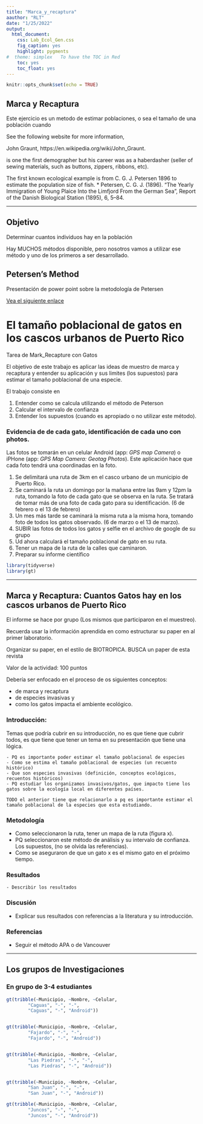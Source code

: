 ```yaml
---
title: "Marca_y_recaptura"
aauthor: "RLT"
date: "1/25/2022"
output:
  html_document:
    css: Lab_Ecol_Gen.css
    fig_caption: yes
    highlight: pygments
#  theme: simplex   To have the TOC in Red
    toc: yes
    toc_float: yes
---
```


```r
knitr::opts_chunk$set(echo = TRUE)
```

## Marca y Recaptura

Este ejercicio es un metodo de estimar poblaciones, o sea el tamaño de una población cuando 

See the following website for more information,

John Graunt, https://en.wikipedia.org/wiki/John_Graunt. 

is one the first demographer but his career was as a haberdasher
(seller of sewing materials, such as buttons, zippers, ribbons, etc).


The first known ecological example is from C. G. J. Petersen 1896 to estimate the
population size of fish. *
Petersen, C. G. J. (1896). “The Yearly Immigration of Young Plaice Into the Limfjord
From the German
Sea”, Report of the Danish Biological Station (1895), 6, 5–84.


***


## Objetivo


Determinar cuantos individuos hay en la población



Hay MUCHOS métodos disponible, pero nosotros vamos a utilizar ese método y uno de los primeros a ser desarrollado.

## Petersen's Method

Presentación de power point sobre la metodología de Petersen 

[Vea el siguiente enlace](Presentation/Mark-recapture_2022.pdf)


# El tamaño poblacional de gatos en los cascos urbanos de Puerto Rico


Tarea de Mark_Recapture con Gatos

El objetivo de este trabajo es aplicar las ideas de muestro de marca y recaptura y entender su aplicación y sus limites (los supuestos) para estimar el tamaño poblacional de una especie.

El trabajo consiste en 

1.	Entender como se calcula utilizando el método de Peterson
2.	Calcular el intervalo de confianza
3.	Entender los supuestos (cuando es apropiado o no utilizar este método).

### Evidencia de de cada gato, identificación de cada uno con photos.

Las fotos se tomarán en un celular Android (app: *GPS map Camera*) o iPHone (app: *GPS Map Camera: Geotag Photos*).  Este aplicación hace que cada foto tendrá una coordinadas en la foto.  



1.	Se delimitará una ruta de 3km en el casco urbano de un municipio de Puerto Rico.
2.	Se caminará la ruta un domingo por la mañana entre las 9am y 12pm la ruta, tomando la foto de cada gato que se observa en la ruta.  Se tratará de tomar más de una foto de cada gato para su identificación. (6 de febrero o el 13 de febrero)
3.	Un mes más tarde se caminará la misma ruta a la misma hora, tomando foto de todos los gatos observado. (6 de marzo o el 13 de marzo).
4.	SUBIR las fotos de todos los gatos y selfie en el archivo de google de su grupo 
5.	Ud ahora calculará el tamaño poblacional de gato en su ruta.
6.	Tener un mapa de la ruta de la calles que caminaron.
7. Preparar su informe científico



```r
library(tidyverse)
library(gt)
```


		
***	

## Marca y Recaptura: Cuantos Gatos hay en los cascos urbanos de Puerto Rico

El informe se hace por grupo (Los mismos que participaron en el muestreo). 

Recuerda usar la información aprendida en como estructurar su paper en al primer laboratorio. 

Organizar su paper, en el estilo de BIOTROPICA. BUSCA un paper de esta revista 


Valor de la actividad: 100 puntos

Debería ser enfocado en el proceso de os siguientes conceptos:

 - de marca y recaptura 
 - de especies invasivas y 
 - como los gatos impacta el ambiente ecológico.

### Introducción: 
  Temas que podría cubrir en su introducción, no es que tiene que cubrir todos, es que tiene que tener un tema en su presentación que tiene una lógica. 

	- PQ es importante poder estimar el tamaño poblacional de especies
	- Como se estima el tamaño poblacional de especies (un recuento histórico)
	- Que son especies invasivas (definición, conceptos ecológicos, recuentos históricos)
	- PQ estudiar los organizamos invasivos/gatos, que impacto tiene los gatos sobre la ecología local en diferentes países.
	
	TODO el anterior tiene que relacionarlo a pq es importante estimar el tamaño poblacional de la especies que esta estudiando.  



### Metodología  
- Como seleccionaron la ruta, tener un mapa de la ruta (figura x).
- PQ seleccionaron este método de análisis y su intervalo de confianza. Los supuestos, (no se olvida las referencias). 
- Como se aseguraron de que un gato x es el mismo gato en el próximo tiempo.

### Resultados

	- Describir los resultados

### Discusión

 - Explicar sus resultados con referencias a la literatura y su introducción. 




### Referencias

- Seguir el método APA o de Vancouver



***

## Los grupos de Investigaciones

### En grupo de 3-4 estudiantes 

```r
gt(tribble(~Municipio, ~Nombre, ~Celular,
        "Caguas", "-", "-",
        "Caguas", "-", "Android"))


gt(tribble(~Municipio, ~Nombre, ~Celular,
        "Fajardo", "-", "-",
        "Fajardo", "-", "Android"))


gt(tribble(~Municipio, ~Nombre, ~Celular,
        "Las Piedras", "-", "-",
        "Las Piedras", "-", "Android"))


gt(tribble(~Municipio, ~Nombre, ~Celular,
        "San Juan", "-", "-",
        "San Juan", "-", "Android"))

gt(tribble(~Municipio, ~Nombre, ~Celular,
        "Juncos", "-", "-",
        "Juncos", "-", "Android"))


```
		
		

		
